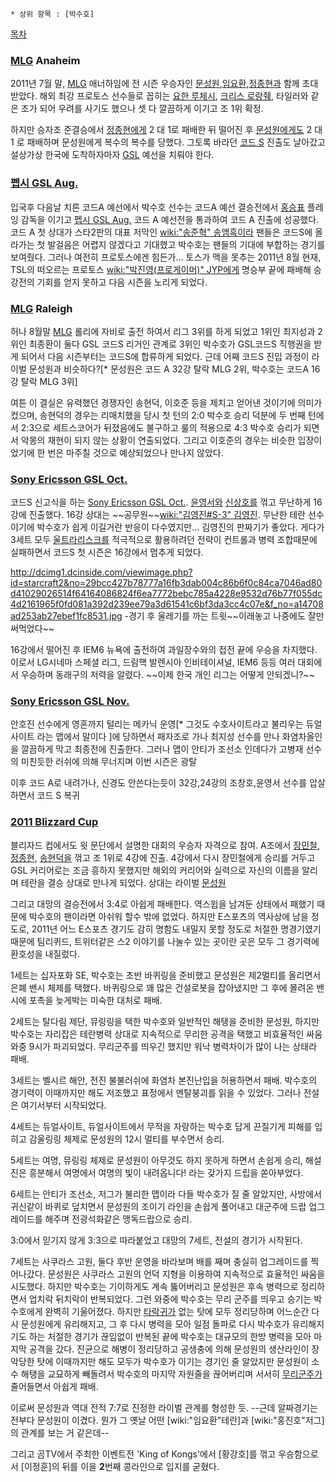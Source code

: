  * 상위 항목 : [박수호]

[[목차]]

=== [[MLG]] Anaheim ===
2011년 7월 말, [[MLG]] 애너하임에 전 시즌 우승자인 [[문성원]],[[임요환]],[[정종현]]과 함께 초대받았다. 해외 최강 프로토스 선수들로 꼽히는 [[요한 루체시]], [[크리스 로랑줴]], 타일러와 같은 조가 되어 우려를 사기도 했으나 셋 다 깔끔하게 이기고 조 1위 확정.

하지만 승자조 준결승에서 [[정종현]]에게 2 대 1로 패배한 뒤 떨어진 후 [[문성원]]에게도 2 대 1 로 패배하며 문성원에게 복수의 복수를 당했다. 그토록 바라던 [[코드 S]] 진출도 날아갔고 설상가상 한국에 도착하자마자 [[GSL]] 예선을 치뤄야 한다.  
=== [[펩시 GSL Aug.]] ===
입국후 다음날 치른 코드A 예선에서 박수호 선수는 코드A 예선 결승전에서 [[홍승표]] 플레잉 감독을 이기고 [[펩시 GSL Aug.]]  코드 A 예선전을 통과하여 코드 A 진출에 성공했다. 코드 A 첫 상대가 스타2판의 대표 저막인 [[wiki:"송준혁" 송앰흑]]이라 팬들은 코드S에 올라가는 첫 발걸음은 어렵지 않겠다고 기대했고 박수호는 팬들의 기대에 부합하는 경기를 보여줬다.
그러나 여전히 프로토스에겐 힘든가... 토스가 맥을 못추는 2011년 8월 현재, TSL의 떠오르는 프로토스 [[wiki:"박진영(프로게이머)" JYP]]에게 명승부 끝에 패배해 승강전의 기회를 얻지 못하고 다음 시즌을 노리게 되었다. 
=== [[MLG]] Raleigh ===
허나 8월말 [[MLG]] 롤리에 자비로 출전 하여서 리그 3위를 하게 되었고 1위인 최지성과 2위인 최종환이 둘다 GSL 코드S 리거인 관계로 3위인 박수호가 GSL코드S 직행권을 받게 되어서 다음 시즌부터는 코드S에 합류하게 되었다. 근데 어째 코드S 진입 과정이 라이벌 문성원과 비슷하다?[* 문성원은 코드 A 32강 탈락 MLG 2위, 박수호는 코드A 16강 탈락 MLG 3위]

여튼 이 결실은 유력했던 경쟁자인 송현덕, 이호준 등을 제치고 얻어낸 것이기에 의미가 컸으며, 송현덕의 경우는 리매치했을 당시 첫 턴의 2:0 박수호 승리 덕분에 두 번째 턴에서 2:3으로 세트스코어가 뒤졌음에도 불구하고 룰의 적용으로 4:3 박수호 승리가 되면서 악몽의 재현이 되지 않는 상황이 연출되었다. 그리고 이호준의 경우는 비슷한 입장이었기에 한 번은 마주칠 것으로 예상되었으나 만나지 않았다.
=== [[Sony Ericsson GSL Oct.]] ===
코드S 신고식을 하는 [[Sony Ericsson GSL Oct.]]. [[윤영서]]와 [[신상호]]를 꺾고 무난하게 16강에 진출했다. 16강 상대는 ~~공무원~~[[wiki:"김영진#S-3" 김영진]]. 무난한 테란 선수이기에 박수호가 쉽게 이길거란 반응이 다수였지만... 김영진의 판짜기가 좋았다. 게다가 3세트 모두 [[울트라리스크]]를 적극적으로 활용하려던 전략이 컨트롤과 병력 조합때문에 실패하면서 코드S 첫 시즌은 16강에서 멈추게 되었다.

http://dcimg1.dcinside.com/viewimage.php?id=starcraft2&no=29bcc427b78777a16fb3dab004c86b6f0c84ca7046ad80d41029026514f64164086824f6ea7772bebc785a4228e9532d76b77f055dc4d2161965f0fd081a392d239ee79a3d61541c6bf3da3cc4c07e&f_no=a14708ad253ab27ebef1fc8531.jpg
-경기 후 울레기를 까는 트윗~~이래놓고 나중에도 잘만 써먹었다~~

16강에서 떨어진 후 IEM6 뉴욕에 출전하여 과일장수와의 접전 끝에 우승을 차지했다.
이로서 LG시네마 스페셜 리그, 드림핵 발렌시아 인비테이셔널, IEM6 등등 여러 대회에서 우승하며 동래구의 저력을 알렸다. ~~이제 한국 개인 리그는 어떻게 안되겠니?~~
=== [[Sony Ericsson GSL Nov.]] ===
안호진 선수에게 영혼까지 털리는 메카닉 운영[* 그것도 수호사이트라고 불리우는 듀얼사이트 라는 맵에서 말이다 ]에 당하면서 패자조로 가나 최지성 선수를 만나 화염차올인을 깔끔하게 막고 최종전에 진출한다. 그러나 맵이 안티가 조선소 인데다가 고병재 선수의 미친듯한 러쉬에 의해 무너지며 이번 시즌은 광탈

이후 코드 A로 내려가나, 신경도 안쓴다는듯이 32강,24강의 조창호,윤영서 선수를 압살하면서 코드 S 복귀
=== [[2011 Blizzard Cup]] ===
블리자드 컵에서도 윗 문단에서 설명한 대회의 우승자 자격으로 참여. A조에서 [[장민철]], [[정종현]], [[송현덕]]을 꺾고 조 1위로 4강에 진출. 4강에서 다시 장민철에게 승리를 거두고 GSL 커리어로는 조금 흥하지 못했지만 해외의 커리어와 실력으로 자신의 이름을 알리며 테란을 결승 상대로 만나게 되었다. 상대는 라이벌 [[문성원]]

그리고 대망의 결승전에서 3:4로 아쉽게 패배한다. 역스윕을 남겨둔 상태에서 패했기 때문에 박수호의 팬이라면 아쉬워 할수 밖에 없었다. 하지만 E스포츠의 역사상에 남을 정도로, 2011년 어느 E스포츠 경기도 감히 명함도 내밀지 못할 정도로 처절한 명경기였기 때문에 팀리퀴드, 트위터같은 스2 이야기를 나눌수 있는 곳이란 곳은 모두 그 경기력에 환호성을 내질렀다.

1세트는 십자포화 SE, 박수호는 초반 바퀴링을 준비했고 문성원은 제2멀티를 올리면서 은폐 밴시 체제를 택했다. 바퀴링으로 꽤 많은 건설로봇을 잡아냈지만 그 후에 몰려온 밴시에 포촉을 늦게박는 미숙한 대처로 패배.

2세트는 탈다림 제단, 뮤링링을 택한 박수호와 일반적인 해탱을 준비한 문성원, 하지만 박수호는 자리잡은 테란병력 상대로 지속적으로 무리한 공격을 택했고 비효율적인 싸움 와중 9시가 파괴되었다. 무리군주를 띄우긴 했지만 워낙 병력차이가 많이 나는 상태라 패배.

3세트는 벨시르 해안, 전진 불불러쉬에 화염차 본진난입을 허용하면서 패배.
박수호의 경기력이 이때까지만 해도 저조했고 표정에서 멘탈붕괴를 읽을 수 있었다. 그러나 전설은 여기서부터 시작되었다. 

4세트는 듀얼사이트, 듀얼사이트에서 무적을 자랑하는 박수호 답게 끈질기게 피해를 입히고 감울링링 체제로 문성원의 12시 멀티를 부수면서 승리.

5세트는 여명, 뮤링링 체제로 문성원이 아무것도 하지 못하게 하면서 손쉽게 승리, 해설진은 흥분해서 여명에서 여명의 빛이 내려옵니다! 라는 갖가지 드립을 쏟아부었다.

6세트는 안티가 조선소, 저그가 불리한 맵이라 다들 박수호가 질 줄 알았지만, 사방에서 귀신같이 바퀴로 덮치면서 문성원의 조이기 라인을 손쉽게 풀어내고 대군주에 드랍 업그레이드를 해주며 전광석화같은 맹독드랍으로 승리.

3:0에서 믿기지 않게 3:3으로 따라붙었고 대망의 7세트, 전설의 경기가 시작된다.

7세트는 사쿠라스 고원, 둘다 후반 운영을 바라보며 배를 째며 충실히 업그레이드를 찍어나갔다. 문성원은 사쿠라스 고원의 언덕 지형을 이용하여 지속적으로 효율적인 싸움을 시도했다. 하지만 박수호는 기이하게도 계속 뚫어버리고 문성원은 후속 병력으로 정리하면서 업치락 뒤치락이 반복되었다. 그런 와중에 박수호는 무리 군주를 띄우고 승기는 박수호에게 완벽히 기울어졌다. 하지만 [[타락귀]]가 없는 탓에 모두 정리당하며 어느순간 다시 문성원에게 유리해지고, 그 후 다시 병력을 모아 일점 돌파로 다시 박수호가 유리해지기도 하는 처절한 경기가 끊임없이 반복된 끝에 박수호는 대규모의 한방 병력을 모아 마지막 공격을 갔다. 진균으로 해병이 정리당하고 공생충에 의해 문성원의 생산라인이 장악당한 탓에 이때까지만 해도 모두가 박수호가 이기는 경기인 줄 알았지만 문성원이 소수 해탱을 교묘하게 빼돌려서 박수호의 마지막 자원줄을 끊어버리며 서서히 [[무리군주]]가 줄어들면서 아쉽게 패배.

이로써 문성원과 역대 전적 7:7로 진정한 라이벌 관계를 형성한 듯. --근데 알짜경기는 전부다 문성원이 이겼다. 뭔가 그 옛날 어떤 [wiki:"임요환"테란]과 [wiki:"홍진호"저그]의 관계를 보는 거 같은데--

그리고 곰TV에서 주최한 이벤트전 'King of Kongs'에서 [황강호]를 꺾고 우승함으로서 [이정훈]의 뒤를 이을 '''2'''번째 콩라인으로 입지를 굳혔다.
